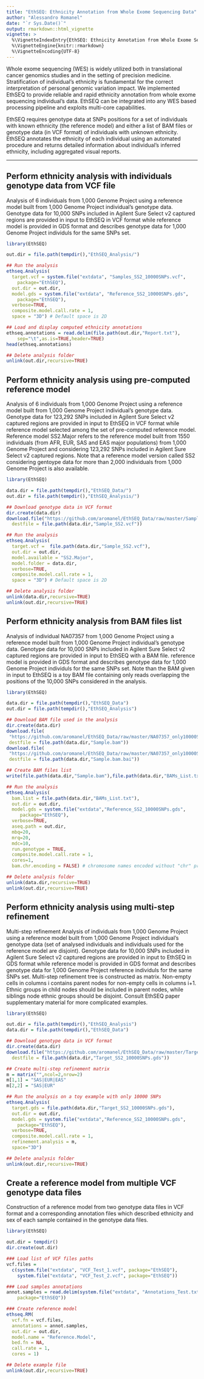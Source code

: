 ```yaml
---
title: "EthSEQ: Ethnicity Annotation from Whole Exome Sequencing Data"
author: "Alessandro Romanel"
date: "`r Sys.Date()`"
output: rmarkdown::html_vignette
vignette: >
  %\VignetteIndexEntry{EthSEQ: Ethnicity Annotation from Whole Exome Sequencing Data}
  %\VignetteEngine{knitr::rmarkdown}
  %\VignetteEncoding{UTF-8}
---
```


Whole exome sequencing (WES) is widely utilized both in translational cancer genomics studies and in the setting of precision medicine. Stratification of individual’s ethnicity is fundamental for the correct interpretation of personal genomic variation impact. We implemented EthSEQ to provide reliable and rapid ethnicity annotation from whole exome sequencing individual’s data. EthSEQ can be integrated into any WES based processing pipeline and exploits multi-core capabilities.

EthSEQ requires genotype data at SNPs positions for a set of individuals with known ethnicity (the reference model) and either a list of BAM files or genotype data (in VCF format) of individuals with unknown ethnicity. EthSEQ annotates the ethnicity of each individual using an automated procedure and returns detailed information
about individual’s inferred ethnicity, including aggregated visual reports. 

***

## Perform ethnicity analysis with individuals genotype data from VCF file

Analysis of 6 individuals from 1,000 Genome Project using a reference model built from 1,000 Genome Project individual's genotype data. Genotype data for 10,000 SNPs included in Agilent Sure Select v2 captured regions are provided in input to EthSEQ in VCF format while reference model is provided in GDS format and describes genotype data for 1,000 Genome Project individuls for the same SNPs set. 

```r
library(EthSEQ)

out.dir = file.path(tempdir(),"EthSEQ_Analysis/")

## Run the analysis
ethseq.Analysis(
  target.vcf = system.file("extdata", "Samples_SS2_10000SNPs.vcf",
	package="EthSEQ"),
  out.dir = out.dir,
  model.gds = system.file("extdata", "Reference_SS2_10000SNPs.gds",
	package="EthSEQ"),
  verbose=TRUE,
  composite.model.call.rate = 1,
  space = "3D") # Default space is 2D

## Load and display computed ethnicity annotations
ethseq.annotations = read.delim(file.path(out.dir,"Report.txt"),
	sep="\t",as.is=TRUE,header=TRUE)
head(ethseq.annotations)

## Delete analysis folder
unlink(out.dir,recursive=TRUE)
```

## Perform ethnicity analysis using pre-computed reference model

Analysis of 6 individuals from 1,000 Genome Project using a reference model built from 1,000 Genome Project individual's genotype data. Genotype data for 123,292 SNPs included in Agilent Sure Select v2 captured regions are provided in input to EthSEQ in VCF format while reference model selected among the set of pre-computed reference model. Reference model SS2.Major refers to the reference model built from 1550 individuals (from AFR, EUR, SAS and EAS major populations) from 1,000 Genome Project and considering 123,292 SNPs included in Agilent Sure Select v2 captured regions. Note that a reference model version called SS2 considering gentoype data for more than 2,000 individuals from 1,000 Genome Project is also available.

```r
library(EthSEQ)

data.dir = file.path(tempdir(),"EthSEQ_Data/")
out.dir = file.path(tempdir(),"EthSEQ_Analysis/")

## Download genotype data in VCF format
dir.create(data.dir)
download.file("https://github.com/aromanel/EthSEQ_Data/raw/master/Sample_SS2.vcf",
  destfile = file.path(data.dir,"Sample_SS2.vcf"))

## Run the analysis
ethseq.Analysis(
  target.vcf =  file.path(data.dir,"Sample_SS2.vcf"),
  out.dir = out.dir,
  model.available = "SS2.Major",
  model.folder = data.dir,
  verbose=TRUE,
  composite.model.call.rate = 1,
  space = "3D") # Default space is 2D

## Delete analysis folder
unlink(data.dir,recursive=TRUE)
unlink(out.dir,recursive=TRUE)
```

## Perform ethnicity analysis from BAM files list

Analysis of individual NA07357 from 1,000 Genome Project using a reference model built from 1,000 Genome Project individual's genotype data. Genotype data for 10,000 SNPs included in Agilent Sure Select v2 captured regions are provided in input to EthSEQ with a BAM file. reference model is provided in GDS format and describes genotype data for 1,000 Genome Project individuls for the same SNPs set. Note than the BAM given in input to EthSEQ is a toy BAM file containing only reads overlapping the positions of the 10,000 SNPs considered in the analysis.

```r
library(EthSEQ)

data.dir = file.path(tempdir(),"EthSEQ_Data")
out.dir = file.path(tempdir(),"EthSEQ_Analysis")

## Download BAM file used in the analysis
dir.create(data.dir)
download.file(
 "https://github.com/aromanel/EthSEQ_Data/raw/master/NA07357_only10000SNPs.bam",
 destfile = file.path(data.dir,"Sample.bam"))
download.file(
 "https://github.com/aromanel/EthSEQ_Data/raw/master/NA07357_only10000SNPs.bam.bai",
 destfile = file.path(data.dir,"Sample.bam.bai"))

## Create BAM files list 
write(file.path(data.dir,"Sample.bam"),file.path(data.dir,"BAMs_List.txt"))

## Run the analysis
ethseq.Analysis(
  bam.list = file.path(data.dir,"BAMs_List.txt"),
  out.dir = out.dir,
  model.gds = system.file("extdata","Reference_SS2_10000SNPs.gds",
     package="EthSEQ"),
  verbose=TRUE,
  aseq.path = out.dir,
  mbq=20,
  mrq=20,
  mdc=10,
  run.genotype = TRUE,
  composite.model.call.rate = 1,
  cores=1,
  bam.chr.encoding = FALSE) # chromosome names encoded without "chr" prefix in BAM files

## Delete analysis folder
unlink(data.dir,recursive=TRUE)
unlink(out.dir,recursive=TRUE)
```

## Perform ethnicity analysis using multi-step refinement

Multi-step refinement Analysis of individuals from 1,000 Genome Project using a reference model built from 1,000 Genome Project individual's genotype data (set of analysed individuals and individuals used for the reference model are disjoint). Genotype data for 10,000 SNPs included in Agilent Sure Select v2 captured regions are provided in input to EthSEQ in GDS format while reference model is provided in GDS format and describes genotype data for 1,000 Genome Project reference individuls for the same SNPs set. Multi-step refinement tree is constructed as matrix. Non-empty cells in columns i contains parent nodes for non-empty cells in columns i+1. Ethnic groups in child nodes should be included in parent nodes, while siblings node ethnic groups should be disjoint. Consult EthSEQ paper supplementary material for more complicated examples.  

```r
library(EthSEQ)

out.dir = file.path(tempdir(),"EthSEQ_Analysis")
data.dir = file.path(tempdir(),"EthSEQ_Data")

## Download genotype data in VCF format
dir.create(data.dir)
download.file("https://github.com/aromanel/EthSEQ_Data/raw/master/Target_SS2_10000SNPs.gds",
  destfile = file.path(data.dir,"Target_SS2_10000SNPs.gds"))

## Create multi-step refinement matrix
m = matrix("",ncol=2,nrow=2)
m[1,1] = "SAS|EUR|EAS"
m[2,2] = "SAS|EUR"

## Run the analysis on a toy example with only 10000 SNPs
ethseq.Analysis(
  target.gds = file.path(data.dir,"Target_SS2_10000SNPs.gds"),
  out.dir = out.dir,
  model.gds = system.file("extdata","Reference_SS2_10000SNPs.gds",
	package="EthSEQ"),
  verbose=TRUE,
  composite.model.call.rate = 1,
  refinement.analysis = m,
  space="3D")

## Delete analysis folder
unlink(out.dir,recursive=TRUE)
```

## Create a reference model from multiple VCF genotype data files

Construction of a reference model from two genotype data files in VCF format and a corresponding annotation files which described ethnicity and sex of each sample contained in the genotype data files.

```r
library(EthSEQ)

out.dir = tempdir()
dir.create(out.dir)

### Load list of VCF files paths
vcf.files = 
  c(system.file("extdata", "VCF_Test_1.vcf", package="EthSEQ"),
    system.file("extdata", "VCF_Test_2.vcf", package="EthSEQ"))

### Load samples annotations
annot.samples = read.delim(system.file("extdata", "Annotations_Test.txt",
	package="EthSEQ"))

### Create reference model
ethseq.RM(
  vcf.fn = vcf.files,
  annotations = annot.samples,
  out.dir = out.dir,
  model.name = "Reference.Model",
  bed.fn = NA,
  call.rate = 1,
  cores = 1)

## Delete example file
unlink(out.dir,recursive=TRUE)
```

